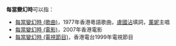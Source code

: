 '''每當變幻時'''可以指：
*[[每當變幻時_(歌曲)|每當變幻時 (歌曲)]]，1977年香港粵語歌曲，[[盧國沾|盧國沾]]填詞，[[薰妮|薰妮]]主唱
*[[每當變幻時_(電影)|每當變幻時 (電影)]]，2007年香港電影
*[[每當變幻時_(電視節目)|每當變幻時 (電視節目)]]，香港電台1999年電視節目
{{disambig|Cat=五字作品消歧义}}